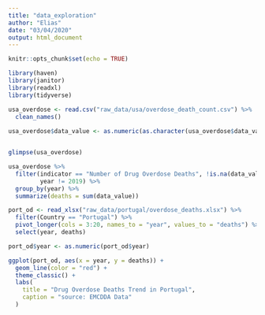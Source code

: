 ```yaml
---
title: "data_exploration"
author: "Elias"
date: "03/04/2020"
output: html_document
---
```


```r
knitr::opts_chunk$set(echo = TRUE)

library(haven)
library(janitor)
library(readxl)
library(tidyverse)
```


```r
usa_overdose <- read.csv("raw_data/usa/overdose_death_count.csv") %>% 
  clean_names() 
                         
usa_overdose$data_value <- as.numeric(as.character(usa_overdose$data_value))


glimpse(usa_overdose)
```

```r
usa_overdose %>% 
  filter(indicator == "Number of Drug Overdose Deaths", !is.na(data_value),
         year != 2019) %>%
  group_by(year) %>%
  summarize(deaths = sum(data_value))
```


```r
port_od <- read_xlsx("raw_data/portugal/overdose_deaths.xlsx") %>% 
  filter(Country == "Portugal") %>% 
  pivot_longer(cols = 3:20, names_to = "year", values_to = "deaths") %>% 
  select(year, deaths) 

port_od$year <- as.numeric(port_od$year)

ggplot(port_od, aes(x = year, y = deaths)) +
  geom_line(color = "red") +
  theme_classic() +
  labs(
    title = "Drug Overdose Deaths Trend in Portugal",
    caption = "source: EMCDDA Data"
  )
```

